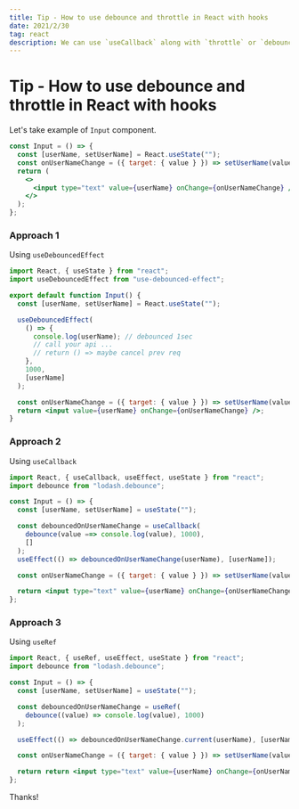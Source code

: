 ```yaml
---
title: Tip - How to use debounce and throttle in React with hooks
date: 2021/2/30
tag: react
description: We can use `useCallback` along with `throttle` or `debounce` to implement delayed effect
---
```


# Tip - How to use debounce and throttle in React with hooks

Let's take example of `Input` component.

```jsx
const Input = () => {
  const [userName, setUserName] = React.useState("");
  const onUserNameChange = ({ target: { value } }) => setUserName(value);
  return (
    <>
      <input type="text" value={userName} onChange={onUserNameChange} />
    </>
  );
};
```

### Approach 1

Using `useDebouncedEffect`

```jsx
import React, { useState } from "react";
import useDebouncedEffect from "use-debounced-effect";

export default function Input() {
  const [userName, setUserName] = React.useState("");

  useDebouncedEffect(
    () => {
      console.log(userName); // debounced 1sec
      // call your api ...
      // return () => maybe cancel prev req
    },
    1000,
    [userName]
  );

  const onUserNameChange = ({ target: { value } }) => setUserName(value);
  return <input value={userName} onChange={onUserNameChange} />;
}
```

### Approach 2

Using `useCallback`

```jsx
import React, { useCallback, useEffect, useState } from "react";
import debounce from "lodash.debounce";

const Input = () => {
  const [userName, setUserName] = useState("");

  const debouncedOnUserNameChange = useCallback(
    debounce(value ==> console.log(value), 1000),
    []
  );
  useEffect(() => debouncedOnUserNameChange(userName), [userName]);

  const onUserNameChange = ({ target: { value } }) => setUserName(value);

  return <input type="text" value={userName} onChange={onUserNameChange} />;
};

```

### Approach 3

Using `useRef`

```jsx
import React, { useRef, useEffect, useState } from "react";
import debounce from "lodash.debounce";

const Input = () => {
  const [userName, setUserName] = useState("");

  const debouncedOnUserNameChange = useRef(
    debounce((value) => console.log(value), 1000)
  );

  useEffect(() => debouncedOnUserNameChange.current(userName), [userName]);

  const onUserNameChange = ({ target: { value } }) => setUserName(value);

  return return <input type="text" value={userName} onChange={onUserNameChange} />;
};
```

Thanks!
